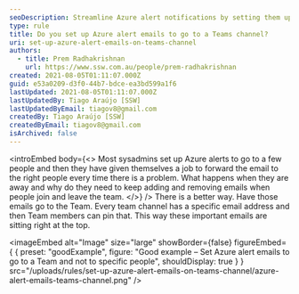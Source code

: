 ```yaml
---
seoDescription: Streamline Azure alert notifications by setting them up to go directly to a Teams channel, eliminating the need for manual forwarding and ensuring important emails are easily accessible.
type: rule
title: Do you set up Azure alert emails to go to a Teams channel?
uri: set-up-azure-alert-emails-on-teams-channel
authors:
  - title: Prem Radhakrishnan
    url: https://www.ssw.com.au/people/prem-radhakrishnan
created: 2021-08-05T01:11:07.000Z
guid: e53a0209-d3f0-44b7-bdce-ea3bd599a1f6
lastUpdated: 2021-08-05T01:11:07.000Z
lastUpdatedBy: Tiago Araújo [SSW]
lastUpdatedByEmail: tiagov8@gmail.com
createdBy: Tiago Araújo [SSW]
createdByEmail: tiagov8@gmail.com
isArchived: false
---
```


<introEmbed
  body={<>
Most sysadmins set up Azure alerts to go to a few people and then they have given themselves a job to forward the email to the right people every time there is a problem. What happens when they are away and why do they need to keep adding and removing emails when people join and leave the team.
  </>}
/>
There is a better way. Have those emails go to the Team. Every team channel has a specific email address and then Team members can pin that. This way these important emails are sitting right at the top.

<imageEmbed
  alt="Image"
  size="large"
  showBorder={false}
  figureEmbed={ {
    preset: "goodExample",
    figure: "Good example – Set Azure alert emails to go to a Team and not to specific people",
    shouldDisplay: true
  } }
  src="/uploads/rules/set-up-azure-alert-emails-on-teams-channel/azure-alert-emails-teams-channel.png"
/>

